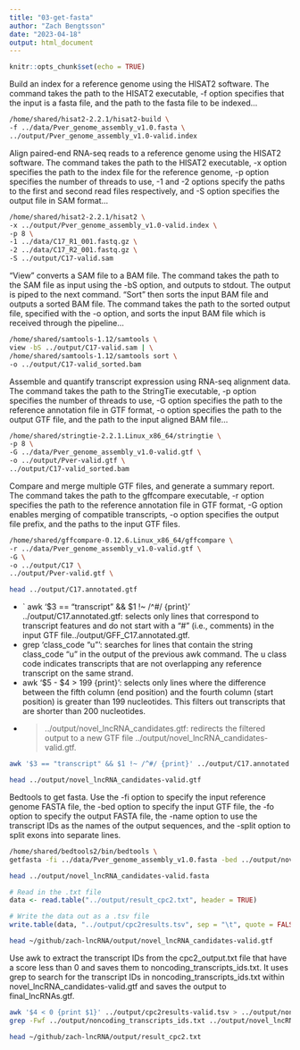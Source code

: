 ```yaml
---
title: "03-get-fasta"
author: "Zach Bengtsson"
date: "2023-04-18"
output: html_document
---
```


```r
knitr::opts_chunk$set(echo = TRUE)
```

Build an index for a reference genome using the HISAT2 software. The command takes the path to the HISAT2 executable, -f option specifies that the input is a fasta file, and the path to the fasta file to be indexed...

```bash
/home/shared/hisat2-2.2.1/hisat2-build \
-f ../data/Pver_genome_assembly_v1.0.fasta \
../output/Pver_genome_assembly_v1.0-valid.index

```

Align paired-end RNA-seq reads to a reference genome using the HISAT2 software. The command takes the path to the HISAT2 executable, -x option specifies the path to the index file for the reference genome, -p option specifies the number of threads to use, -1 and -2 options specify the paths to the first and second read files respectively, and -S option specifies the output file in SAM format...
``` bash
/home/shared/hisat2-2.2.1/hisat2 \
-x ../output/Pver_genome_assembly_v1.0-valid.index \
-p 8 \
-1 ../data/C17_R1_001.fastq.gz \
-2 ../data/C17_R2_001.fastq.gz \
-S ../output/C17-valid.sam
```

"View" converts a SAM file to a BAM file. The command takes the path to the SAM file as input using the -bS option, and outputs to stdout. The output is piped to the next command. "Sort" then sorts the input BAM file and outputs a sorted BAM file. The command takes the path to the sorted output file, specified with the -o option, and sorts the input BAM file which is received through the pipeline...
```bash
/home/shared/samtools-1.12/samtools \
view -bS ../output/C17-valid.sam | \
/home/shared/samtools-1.12/samtools sort \
-o ../output/C17-valid_sorted.bam
```

Assemble and quantify transcript expression using RNA-seq alignment data. The command takes the path to the StringTie executable, -p option specifies the number of threads to use, -G option specifies the path to the reference annotation file in GTF format, -o option specifies the path to the output GTF file, and the path to the input aligned BAM file...
```bash
/home/shared/stringtie-2.2.1.Linux_x86_64/stringtie \
-p 8 \
-G ../data/Pver_genome_assembly_v1.0-valid.gtf \
-o ../output/Pver-valid.gtf \
../output/C17-valid_sorted.bam
```
Compare and merge multiple GTF files, and generate a summary report. The command takes the path to the gffcompare executable, -r option specifies the path to the reference annotation file in GTF format, -G option enables merging of compatible transcripts, -o option specifies the output file prefix, and the paths to the input GTF files.
```bash
/home/shared/gffcompare-0.12.6.Linux_x86_64/gffcompare \
-r ../data/Pver_genome_assembly_v1.0-valid.gtf \
-G \
-o ../output/C17 \
../output/Pver-valid.gtf \
```

```bash
head ../output/C17.annotated.gtf
```

* ` awk '$3 == "transcript" && $1 !~ /^#/ {print}' ../output/C17.annotated.gtf: selects only lines that correspond to transcript features and do not start with a "#" (i.e., comments) in the input GTF file../output/GFF_C17.annotated.gtf.
* grep 'class_code "u"': searches for lines that contain the string class_code "u" in the output of the previous awk command. The u class code indicates transcripts that are not overlapping any reference transcript on the same strand.
* awk '$5 - $4 > 199 {print}': selects only lines where the difference between the fifth column (end position) and the fourth column (start position) is greater than 199 nucleotides. This filters out transcripts that are shorter than 200 nucleotides.
* > ../output/novel_lncRNA_candidates.gtf: redirects the filtered output to a new GTF file ../output/novel_lncRNA_candidates-valid.gtf.
```bash
awk '$3 == "transcript" && $1 !~ /^#/ {print}' ../output/C17.annotated.gtf | grep 'class_code "u"' | awk '$5 - $4 > 199 {print}' > ../output/novel_lncRNA_candidates-valid.gtf
```

```bash
head ../output/novel_lncRNA_candidates-valid.gtf
```
Bedtools to get fasta. Use the -fi option to specify the input reference genome FASTA file, the -bed option to specify the input GTF file, the -fo option to specify the output FASTA file, the -name option to use the transcript IDs as the names of the output sequences, and the -split option to split exons into separate lines.
```bash
/home/shared/bedtools2/bin/bedtools \
getfasta -fi ../data/Pver_genome_assembly_v1.0.fasta -bed ../output/novel_lncRNA_candidates-valid.gtf -fo ../output/novel_lncRNA_candidates-valid.fasta -name -split
```

```bash
head ../output/novel_lncRNA_candidates-valid.fasta
```
```r
# Read in the .txt file
data <- read.table("../output/result_cpc2.txt", header = TRUE)

# Write the data out as a .tsv file
write.table(data, "../output/cpc2results.tsv", sep = "\t", quote = FALSE, row.names = FALSE)
```

```bash
head ~/github/zach-lncRNA/output/novel_lncRNA_candidates-valid.gtf
```


Use awk to extract the transcript IDs from the cpc2_output.txt file that have a score less than 0 and saves them to noncoding_transcripts_ids.txt. It uses grep to search for the transcript IDs in noncoding_transcripts_ids.txt within novel_lncRNA_candidates-valid.gtf and saves the output to final_lncRNAs.gtf.
```bash
awk '$4 < 0 {print $1}' ../output/cpc2results-valid.tsv > ../output/noncoding_transcripts_ids.txt
grep -Fwf ../output/noncoding_transcripts_ids.txt ../output/novel_lncRNA_candidates-valid.gtf > ../output/final_lncRNAs.gtf
```

```bash
head ~/github/zach-lncRNA/output/result_cpc2.txt
```
